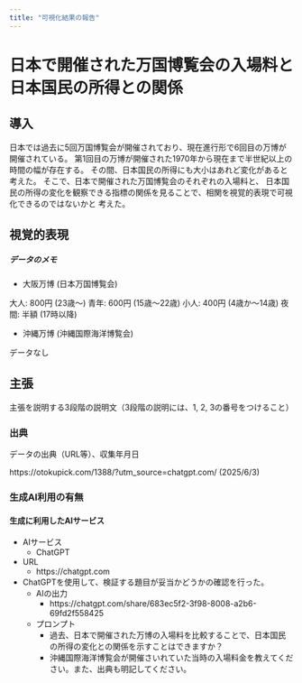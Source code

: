 ```yaml
---
title: "可視化結果の報告"
---
```


# 日本で開催された万国博覧会の入場料と日本国民の所得との関係

## 導入

日本では過去に5回万国博覧会が開催されており、現在進行形で6回目の万博が開催されている。
第1回目の万博が開催された1970年から現在まで半世紀以上の時間の幅が存在する。
その間、日本国民の所得にも大小はあれど変化があると考えた。
そこで、日本で開催された万国博覧会のそれぞれの入場料と、
日本国民の所得の変化を観察できる指標の関係を見ることで、相関を視覚的表現で可視化できるのではないかと
考えた。

## 視覚的表現

##### データのメモ
- 大阪万博 (日本万国博覧会)

大人: 800円 (23歳～)
青年: 600円 (15歳～22歳)
小人: 400円 (4歳か～14歳)
夜間: 半額 (17時以降)

- 沖縄万博 (沖縄国際海洋博覧会)

データなし



## 主張

主張を説明する3段階の説明文（3段階の説明には、1, 2, 3の番号をつけること）

### 出典

データの出典（URL等）、収集年月日

https://otokupick.com/1388/?utm_source=chatgpt.com/ (2025/6/3)


### 生成AI利用の有無

#### 生成に利用したAIサービス
- AIサービス
  - ChatGPT
- URL
  - https://chatgpt.com

- ChatGPTを使用して、検証する題目が妥当かどうかの確認を行った。
  - AIの出力
    - https://chatgpt.com/share/683ec5f2-3f98-8008-a2b6-69fd2f558425
  - プロンプト
    - 過去、日本で開催された万博の入場料を比較することで、日本国民の所得の変化との関係を示すことはできますか？
    - 沖縄国際海洋博覧会が開催さいれていた当時の入場料金を教えてください。また、出典も明記してください。
